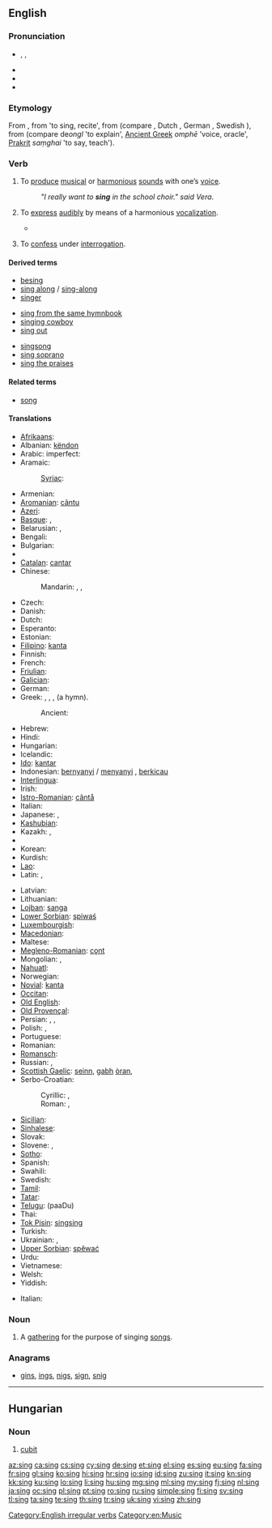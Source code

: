 {{also|sing.}}
==English==

===Pronunciation===
* {{enPR|sĭng}}, {{IPA|/sɪŋ/}}, {{SAMPA|/sIN/}}
* {{audio|en-uk-sing.ogg|Audio (UK)}}
* {{audio|en-us-sing.ogg|Audio (US)}}
* {{rhymes|ɪŋ}}

===Etymology===
From {{etyl|enm}} {{term|singen|lang=enm}}, from {{etyl|ang}} {{term|singan|lang=ang}} 'to sing, recite', from {{proto|Germanic|singwanan|lang=en}} (compare {{etyl|fy|-}} {{term|sjonge|lang=fy}}, Dutch {{term|zingen|lang=nl}}, German {{term|singen|lang=de}}, Swedish {{term|sjunga|lang=sv}}), from {{proto|Indo-European|sengʷh-}} (compare {{etyl|cy|-}} de''ongl'' 'to explain', [[Ancient Greek]] ''omphē'' 'voice, oracle', [[Prakrit]] ''saṃghai'' 'to say, teach').

===Verb===
{{en-verb|sings|singing|sang|sung}}

# {{intransitive}} To [[produce]] [[musical]] or [[harmonious]] [[sound]]s with one’s [[voice]].
#: ''"I really want to '''sing''' in the school choir." said Vera''.
# {{transitive}} To [[express]] [[audibly]] by means of a harmonious [[vocalization]].
#* {{quote-book|1852|Mrs M.A. Thompson|chapter=The Tutor's Daughter|Graham's American Monthly Magazine of Literature, Art, and Fashion|page=266|url=http://books.google.com/books?id=hdcRAAAAYAAJ&pg=PA266
|passage=In the lightness of my heart I '''sang''' catches of songs as my horse gayly bore me along the well-remembered road.}}
# {{slang}} To [[confess]] under [[interrogation]].

====Derived terms====
{{rel-top3|Terms derived from the verb "sing"}}
* [[besing]]
* [[sing along]] / [[sing-along]]
* [[singer]]
{{rel-mid3}}
* [[sing from the same hymnbook]]
* [[singing cowboy]]
* [[sing out]]
{{rel-mid3}}
* [[singsong]]
* [[sing soprano]]
* [[sing the praises]]
{{rel-bottom}}

====Related terms====
* [[song]]

====Translations====
{{trans-top|to produce harmonious sounds with one’s voice}}
* [[Afrikaans]]: {{t-|af|sing|xs=Afrikaans}}
* Albanian: [[këndon]]
* Arabic: {{t|ar|غنى|tr=ġánnā}} imperfect: {{t|ar|يغني|tr=yuġánnī}}
* Aramaic:
*: [[Syriac]]: {{tø|syc|ܙܡܪ|tr=zmer|sc=Syrc}}
* Armenian: {{t-|hy|երգել|tr=yergel}}
* [[Aromanian]]: [[cãntu]]
* [[Azeri]]: {{t+|az|oxumaq|xs=Azeri}}
* [[Basque]]: {{t+|eu|abestu|xs=Basque}}, {{t|eu|kantatu|xs=Basque}}
* Belarusian: {{t|be|спяваць|tr=spjavác’|xs=Belarusian}} {{impf}}, {{t|be|заспяваць|tr=zaspjavác’|xs=Belarusian}} {{pf.}}
* Bengali: {{t|bn|গাওয়া |tr=gaoya|sc=Beng|xs=Bengali}}
* Bulgarian: {{t+|bg|пея|tr=péja}}
* {{trreq|Burmese}}
* [[Catalan]]: [[cantar]]
* Chinese:
*: Mandarin: {{t-|cmn|唱|tr=chàng|sc=Hani}}, {{t-|cmn|鳴|sc=Hani}}, {{t-|cmn|鸣|tr=míng|sc=Hani}} {{qualifier|of birds}}
* Czech: {{t-|cs|zpívat}}
* Danish: {{t+|da|synge}}
* Dutch: {{t+|nl|zingen}}
* Esperanto: {{t-|eo|kanti|xs=Esperanto}}
* Estonian: {{t|et|laulma}}
* [[Filipino]]: [[kanta]]
* Finnish: {{t+|fi|laulaa}}
* French: {{t+|fr|chanter}}
* [[Friulian]]: {{tø|fur|cjantâ}}
* [[Galician]]: {{t+|gl|cantar|xs=Galician}}
* German: {{t+|de|singen}}
* Greek: {{t|el|τραγουδάω}}, {{t+|el|τραγουδώ}}, {{t+|el|άδω}}, {{t+|el|ψέλνω}} (a hymn).
*: Ancient: {{tø|grc|ᾄδω|tr=adō|sc=polytonic}}
* Hebrew: {{t+|he|שר|tr=shar}}
* Hindi: {{t-|hi|गाना|tr=gānā|xs=Hindi}}
* Hungarian: {{t+|hu|énekel}}
* Icelandic: {{t+|is|syngja}}
* [[Ido]]: [[kantar]]
* Indonesian: [[nyanyi|bernyanyi]] / [[nyanyi|menyanyi]] {{qualifier|of a person}}, [[kicau|berkicau]] {{qualifier|of a bird}}
* [[Interlingua]]: {{t|ia|cantar}}
* Irish: {{t-|ga|can|xs=Irish}}
* [[Istro-Romanian]]: [[cântå]]
* Italian: {{t+|it|cantare}}
* Japanese: {{t-|ja|歌う|tr=うたう, utau}}, {{t-|ja|鳴く|tr=なく, naku}} {{qualifier|of birds}}
* [[Kashubian]]: {{t|csb|spiéwac|xs=Kashubian}}
* Kazakh: {{t|kk|өлең айту|tr=öleñ aytw|sc=Cyrl}}, {{t|kk|өлеңдету|tr=öleñdetw|sc=Cyrl}}
* {{trreq|Khmer}}
* Korean: {{t+|ko|노래하다|tr=noraehada|sc=Hang}}
* Kurdish: {{ku-Arab|[[گۆرانی وتن]]}}
* [[Lao]]: {{t|lo|ຮ້ອງເພງ|tr=hɔ̑ːŋ|sc=Laoo}}
* Latin: {{t-|la|cano}}, {{t+|la|canto}}
{{trans-mid}}
* Latvian: {{t|lv|dziedāt}}
* Lithuanian: {{t|lt|dainuoti}}
* [[Lojban]]: [[sanga]]
* [[Lower Sorbian]]: [[spiwaś]]
* [[Luxembourgish]]: {{t|lb|sangen}}
* [[Macedonian]]: {{t-|mk|пее|tr=pée}}
* Maltese: {{t|mt|kanta}}
* [[Megleno-Romanian]]: [[cǫnt]]
* Mongolian: {{t|mn|дуу дуулах|tr=duu duulakh|sc=Cyrl|xs=Mongolian}}, {{t|mn|магтан дуулах|tr=magtan duulakh|sc=Cyrl|xs=Mongolian}}
* [[Nahuatl]]: {{t-|nah|cuīca|xs=Nahuatl}}
* Norwegian: {{t|no|synge}}
* [[Novial]]: [[kanta]]
* [[Occitan]]: {{t+|oc|cantar|xs=Occitan}}
* [[Old English]]: {{t-|ang|singan|xs=Old English}}
* [[Old Provençal]]: {{tø|pro|chantar}}
* Persian: {{t|fa|سرودن|tr=sorudan|sc=fa-Arab}}, {{t|fa|آواز خواندن|tr=âvâz xândan|sc=fa-Arab}}, {{t|fa|خواندن|tr=xândan|sc=fa-Arab}}
* Polish: {{t+|pl|śpiewać}} {{impf}}, {{t|pl|zaśpiewać}} {{pf.}}
* Portuguese: {{t+|pt|cantar}}
* Romanian: {{t+|ro|cânta}}
* [[Romansch]]: {{t-|rm|chantar|xs=Romansch}}
* Russian: {{t+|ru|петь|tr=pet’}} {{impf}}, {{t+|ru|спеть|tr=spet’}} {{pf.}}
* [[Scottish Gaelic]]: [[seinn]], [[gabh]] [[òran]], {{qualifier|bird}} {{t-|gd|ceileir|xs=Scottish Gaelic}}
* Serbo-Croatian:
*: Cyrillic: {{t|sh|певати}}, {{t|sh|пјевати}}
*: Roman: {{t|sh|pevati}}, {{t|sh|pjevati}}
* [[Sicilian]]: {{t+|scn|cantari|xs=Sicilian}}
* [[Sinhalese]]: {{t|si|ගයනවා|tr=gayanavā|sc=Sinh}}
* Slovak: {{t|sk|spievať}}
* Slovene: {{t+|sl|peti}}, {{t|sl|zapeti}}
* [[Sotho]]: {{t+|st|bina|xs=Sotho}}
* Spanish: {{t+|es|cantar}}
* Swahili: {{t|sw|imba}}
* Swedish: {{t+|sv|sjunga}}
* [[Tamil]]: {{t|ta|பாடு|tr=pāṭu|sc=Taml}}
* [[Tatar]]: {{t|tt|җырларга|tr=cırlarğa|sc=Cyrl}}
* [[Telugu]]: {{t|te|పాడు}} (paaDu)
* Thai: {{t|th|ขับร้อง|tr=kàp róng}}
* [[Tok Pisin]]: [[singsing]]
* Turkish: {{t+|tr|şarkı söylemek}}
* Ukrainian: {{t+|uk|співати|tr=spiváty|xs=Ukrainian}} {{impf}}, {{t|uk|заспівати|tr=заspiváty|xs=Ukrainian}} {{pf.}}
* [[Upper Sorbian]]: [[spěwać]]
* Urdu: {{t+|ur|گانا|tr=gānā|xs=Urdu}}
* Vietnamese: {{t+|vi|hát|xs=Vietnamese}}
* Welsh: {{t-|cy|canu|xs=Welsh}}
* Yiddish: {{t|yi|זינגען|tr=zingen|sc=Hebr}}
{{trans-bottom}}
{{trans-top|confess under interrogation}}
* Italian: {{t+|it|cantare}}
{{trans-mid}}
{{trans-bottom}}

===Noun===
{{en-noun}}

# A [[gathering]] for the purpose of singing [[song]]s.

===Anagrams===
* [[gins#English|gins]], [[ings#English|ings]], [[nigs#English|nigs]], [[sign#English|sign]], [[snig#English|snig]]

[[Category:English irregular verbs]]
[[Category:en:Music]]

----

==Hungarian==

===Noun===
{{head|hu|noun}}

# [[cubit]]

[[az:sing]]
[[ca:sing]]
[[cs:sing]]
[[cy:sing]]
[[de:sing]]
[[et:sing]]
[[el:sing]]
[[es:sing]]
[[eu:sing]]
[[fa:sing]]
[[fr:sing]]
[[gl:sing]]
[[ko:sing]]
[[hi:sing]]
[[hr:sing]]
[[io:sing]]
[[id:sing]]
[[zu:sing]]
[[it:sing]]
[[kn:sing]]
[[kk:sing]]
[[ku:sing]]
[[lo:sing]]
[[li:sing]]
[[hu:sing]]
[[mg:sing]]
[[ml:sing]]
[[my:sing]]
[[fj:sing]]
[[nl:sing]]
[[ja:sing]]
[[oc:sing]]
[[pl:sing]]
[[pt:sing]]
[[ro:sing]]
[[ru:sing]]
[[simple:sing]]
[[fi:sing]]
[[sv:sing]]
[[tl:sing]]
[[ta:sing]]
[[te:sing]]
[[th:sing]]
[[tr:sing]]
[[uk:sing]]
[[vi:sing]]
[[zh:sing]]